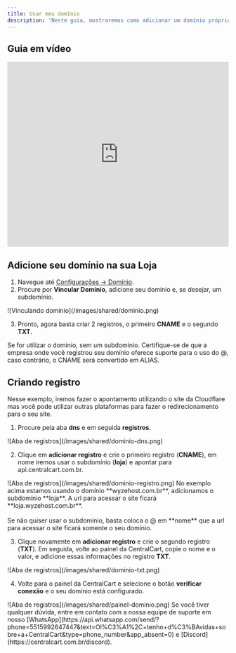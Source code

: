```yaml
---
title: Usar meu domínio
description: 'Neste guia, mostraremos como adicionar um domínio próprio em sua loja.'
---
```


## Guia em vídeo

<iframe
  width="100%"
  height="422"
  src="https://www.youtube.com/embed/1Z2ldp6jmWI?si=L4-EWrqq_Qhp037V"
  title="YouTube video player"
  frameborder="0"
  allow="accelerometer; autoplay; clipboard-write; encrypted-media; gyroscope; picture-in-picture"
  allowfullscreen
></iframe>

## Adicione seu domínio na sua Loja

1. Navegue até [Configurações -> Domínio](https://app.centralcart.com.br/settings/domain).
2. Procure por **Vincular Domínio**, adicione seu domínio e, se desejar, um subdomínio.

<Frame>
![Vinculando domínio](/images/shared/dominio.png)
</Frame>

3. Pronto, agora basta criar 2 registros, o primeiro **CNAME** e o segundo **TXT**.

<Warning>
Se for utilizar o dominio, sem um subdominio. Certifique-se de que a empresa onde você registrou seu domínio oferece suporte para o uso do @,
caso contrário, o CNAME será convertido em ALIAS.
</Warning>

## Criando registro
Nesse exemplo, iremos fazer o apontamento utilizando o site da Cloudflare mas você pode utilizar outras plataformas para fazer o redirecionamento para o seu site. 

1. Procure pela aba **dns** e em seguida **registros**.

<Frame>
![Aba de registros](/images/shared/dominio-dns.png)
</Frame>

2. Clique em **adicionar registro** e crie o primeiro registro (**CNAME**), em nome iremos usar o subdomínio (**loja**) e apontar para api.centralcart.com.br.

<Frame>
![Aba de registros](/images/shared/dominio-registro.png)
</Frame>

<Note> 
No exemplo acima estamos usando o domínio **wyzehost.com.br**, adicionamos o subdomínio **loja**. A url para acessar o site ficará **loja.wyzehost.com.br**. <br/> <br/>
Se não quiser usar o subdomínio, basta coloca o @ em **nome** que a url para acessar o site ficará somente o seu domínio.
</Note> 

3. Clique novamente em **adicionar registro** e crie o segundo registro (**TXT**). Em seguida, volte ao painel da CentralCart, copie o nome e o valor, e adicione essas informações no registro **TXT**.

<Frame>
![Aba de registros](/images/shared/dominio-txt.png)
</Frame>

4. Volte para o painel da CentralCart e selecione o botão **verificar conexão** e o seu domínio está configurado.

<Frame>
![Aba de registros](/images/shared/painel-dominio.png)
</Frame>

<Check>
Se você tiver qualquer dúvida, entre em contato com a nossa equipe de suporte
em nosso [WhatsApp](https://api.whatsapp.com/send/?phone=5515992647447&text=Ol%C3%A1%2C+tenho+d%C3%BAvidas+sobre+a+CentralCart&type=phone_number&app_absent=0) 
e [Discord](https://centralcart.com.br/discord).
</Check>